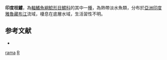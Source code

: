 {{Speciesbox
| taxon = Rama rama
| binomial_authority = [[弗朗西斯·布坎南-漢密爾頓|Hamilton]], 1822
| image = Rama rama Day.png
| image_width = 250px
| image_caption = 印度枝鱨
| status = NE
| status_system = IUCN3.1
| synonyms = *''Pimelodus rama'', <small>Hamilton, 1822</small>
*''Leiocassis rama'', <small>Hamilton, 1822</small>
}}
'''印度枝鱨'''，為[[輻鰭魚綱|輻鰭魚綱]][[鯰形目|鯰形目]][[鱨科|鱨科]]的其中一[[種|種]]，為熱帶淡水魚類，分布於[[亞洲|亞洲]][[印度|印度]][[雅魯藏布江|雅魯藏布江]]流域，棲息在底層水域，生活習性不明。

==参考文献==
*{{FishBase_species|genus=Rama|species=rama|year=2015|month=4}}

{{Taxonbar}}
[[Category:枝鱨屬|rama]]
[[Category:1822年描述的魚類|R]]